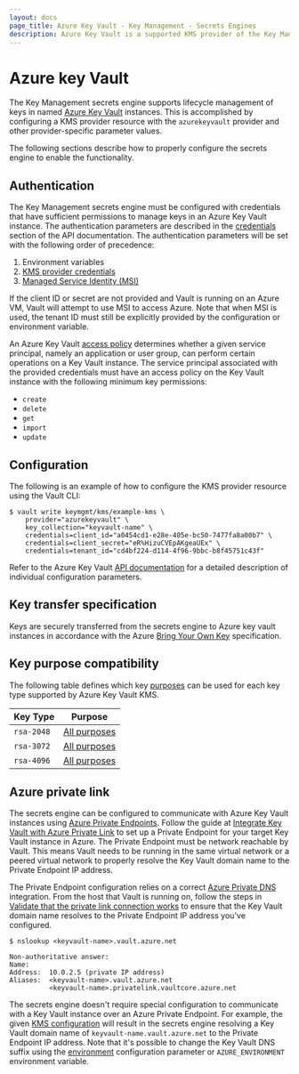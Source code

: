 ```yaml
---
layout: docs
page_title: Azure Key Vault - Key Management - Secrets Engines
description: Azure Key Vault is a supported KMS provider of the Key Management secrets engine.
---
```


# Azure key Vault

The Key Management secrets engine supports lifecycle management of keys in named
[Azure Key Vault](https://docs.microsoft.com/en-us/azure/key-vault/) instances.
This is accomplished by configuring a KMS provider resource with the `azurekeyvault`
provider and other provider-specific parameter values.

The following sections describe how to properly configure the secrets engine to enable
the functionality.

## Authentication

The Key Management secrets engine must be configured with credentials that have sufficient
permissions to manage keys in an Azure Key Vault instance. The authentication parameters are
described in the [credentials](/vault/api-docs/secret/key-management/azurekeyvault#credentials) section
of the API documentation. The authentication parameters will be set with the following order
of precedence:

1. Environment variables
2. [KMS provider credentials](/vault/api-docs/secret/key-management/azurekeyvault#credentials)
3. [Managed Service Identity (MSI)](https://docs.microsoft.com/en-us/azure/active-directory/managed-service-identity/overview)

If the client ID or secret are not provided and Vault is running on an Azure VM, Vault will attempt
to use MSI to access Azure. Note that when MSI is used, the tenant ID must still be explicitly provided
by the configuration or environment variable.

An Azure Key Vault [access policy](https://docs.microsoft.com/en-us/azure/key-vault/general/assign-access-policy-portal)
determines whether a given service principal, namely an application or user group, can perform certain
operations on a Key Vault instance. The service principal associated with the provided credentials must
have an access policy on the Key Vault instance with the following minimum key permissions:

- `create`
- `delete`
- `get`
- `import`
- `update`

## Configuration

The following is an example of how to configure the KMS provider resource using the Vault CLI:

```text
$ vault write keymgmt/kms/example-kms \
    provider="azurekeyvault" \
    key_collection="keyvault-name" \
    credentials=client_id="a0454cd1-e28e-405e-bc50-7477fa8a00b7" \
    credentials=client_secret="eR%HizuCVEpAKgeaUEx" \
    credentials=tenant_id="cd4bf224-d114-4f96-9bbc-b8f45751c43f"
```

Refer to the Azure Key Vault [API documentation](/vault/api-docs/secret/key-management/azurekeyvault)
for a detailed description of individual configuration parameters.

## Key transfer specification

Keys are securely transferred from the secrets engine to Azure key vault instances in accordance
with the Azure [Bring Your Own Key](https://docs.microsoft.com/en-us/azure/key-vault/keys/byok-specification)
specification.

## Key purpose compatibility

The following table defines which key [purposes](/vault/api-docs/secret/key-management#purpose) can be used
for each key type supported by Azure Key Vault KMS.

| Key Type       | Purpose                                                 |
| -------------- | ------------------------------------------------------- |
| `rsa-2048`     | [All purposes](/vault/api-docs/secret/key-management#purpose) |
| `rsa-3072`     | [All purposes](/vault/api-docs/secret/key-management#purpose) |
| `rsa-4096`     | [All purposes](/vault/api-docs/secret/key-management#purpose) |

## Azure private link

The secrets engine can be configured to communicate with Azure Key Vault instances
using [Azure Private Endpoints](https://docs.microsoft.com/en-us/azure/private-link/private-endpoint-overview).
Follow the guide at [Integrate Key Vault with Azure Private Link](https://docs.microsoft.com/en-us/azure/key-vault/general/private-link-service?tabs=portal)
to set up a Private Endpoint for your target Key Vault instance in Azure. The Private Endpoint must
be network reachable by Vault. This means Vault needs to be running in the same virtual network or
a peered virtual network to properly resolve the Key Vault domain name to the Private Endpoint IP
address.

The Private Endpoint configuration relies on a correct [Azure Private DNS](https://docs.microsoft.com/en-us/azure/dns/private-dns-overview)
integration. From the host that Vault is running on, follow the steps in
[Validate that the private link connection works](https://docs.microsoft.com/en-us/azure/key-vault/general/private-link-service?tabs=portal#validate-that-the-private-link-connection-works)
to ensure that the Key Vault domain name resolves to the Private Endpoint IP address you've configured.

```
$ nslookup <keyvault-name>.vault.azure.net

Non-authoritative answer:
Name:
Address:  10.0.2.5 (private IP address)
Aliases:  <keyvault-name>.vault.azure.net
          <keyvault-name>.privatelink.vaultcore.azure.net
```

The secrets engine doesn't require special configuration to communicate with a Key Vault instance
over an Azure Private Endpoint. For example, the given [KMS configuration](/vault/docs/secrets/key-management/azurekeyvault#configuration)
will result in the secrets engine resolving a Key Vault domain name of `keyvault-name.vault.azure.net`
to the Private Endpoint IP address. Note that it's possible to change the Key Vault DNS suffix using the
[environment](/vault/api-docs/secret/key-management/azurekeyvault#environment)
configuration parameter or `AZURE_ENVIRONMENT` environment variable.
